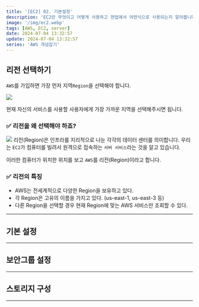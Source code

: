 ```yaml
---
title: '[EC2] 02. 기본설정'
description: 'EC2란 무엇이고 어떻게 사용하고 현업에서 어떤식으로 사용되는지 알아봅니다.'
image: '/img/ec2.webp'
tags: [AWS, EC2, server]
date: 2024-07-04 13:32:57
update: 2024-07-04 13:32:57
series: 'AWS 개념잡기'
---
```



## 리전 선택하기

`AWS`를 가입하면 가장 먼저 지역`Region`을 선택해야 합니다.

![](/img/2024-07-04-13-37-25.webp)

현재 자신의 서비스를 사용할 사용자에게 가장 가까운 지역을 선택해주시면 됩니다.

### ✅ 리전을 왜 선택해야 하죠?


![](/img/2024-07-04-13-42-00.webp)
리전(Region)은 인프라를 지리적으로 나눈 각각의 데이터 센터를 의미합니다.
우리는 `EC2`가 컴퓨터를 빌려서 원격으로 접속하는 `서버 서비스`라는 것을 알고 있습니다.

이러한 컴퓨터가 위치한 위치를 보고 `AWS`를 리전(Region)이라고 합니다.

### ✅ 리전의 특징
- AWS는 전세계적으로 다양한 Region을 보유하고 있다.
- 각 Region은 고유의 이름을 가지고 있다. (us-east-1, us-east-3 등)
- 다른 Region을 선택할 경우 현재 Region에 맞는 AWS 서비스만 조회할 수 있다.

---

## 기본 설정

---

## 보안그룹 설정

---

## 스토리지 구성


---